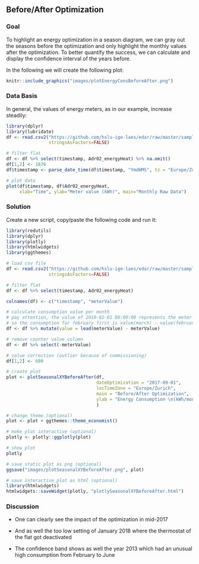 ## Before/After Optimization {#dataVisSeasonalBefAft}
### Goal
To highlight an energy optimization in a season diagram, we can gray out the seasons before the optimization and only highlight the monthly values after the optimization. To better quantify the success, we can calculate and display the confidence interval of the years before.

In the following we will create the following plot:

```r
knitr::include_graphics("images/plotEnergyConsBeforeAfter.png")
```

### Data Basis
In general, the values of energy meters, as in our example, increase steadily:

```r
library(dplyr)
library(lubridate)
df <- read.csv2("https://github.com/hslu-ige-laes/edar/raw/master/sampleData/flatHeatAndHotWater.csv",
                stringsAsFactors=FALSE)

# filter flat
df <- df %>% select(timestamp, Adr02_energyHeat) %>% na.omit()
df[1,2] <- 1676
df$timestamp <- parse_date_time(df$timestamp, "YmdHMS", tz = "Europe/Zurich")

# plot data
plot(df$timestamp, df$Adr02_energyHeat,
     xlab="Time", ylab="Meter value (kWh)", main="Monthly Raw Data")
```

### Solution
Create a new script, copy/paste the following code and run it:

```r
library(redutils)
library(dplyr)
library(plotly)
library(htmlwidgets)
library(ggthemes)

# load csv file
df <- read.csv2("https://github.com/hslu-ige-laes/edar/raw/master/sampleData/flatHeatAndHotWater.csv",
                stringsAsFactors=FALSE)

# filter flat
df <- df %>% select(timestamp, Adr02_energyHeat)

colnames(df) <- c("timestamp", "meterValue")

# calculate consumption value per month
# pay attention, the value of 2010-02-01 00:00:00 represents the meter reading on february first,
# so the consumption for february first is value(march) - value(february)!
df <- df %>% mutate(value = lead(meterValue) - meterValue)

# remove counter value column
df <- df %>% select(-meterValue)

# value correction (outlier because of commissioning)
df[1,2] <- 600

# create plot
plot <- plotSeasonalXYBeforeAfter(df,
                                  dateOptimization = "2017-09-01",
                                  locTimeZone = "Europe/Zurich",
                                  main = "Before/After Optimization",
                                  ylab = "Energy Consumption \n(kWh/month)"
                                  )

# change theme (optional)
plot <- plot + ggthemes::theme_economist()

# make plot interactive (optional)
plotly <- plotly::ggplotly(plot)

# show plot
plotly

```

```r
# save static plot as png (optional)
ggsave("images/plotSeasonalXYBeforeAfter.png", plot)
```

```r
# save interactive plot as html (optional)
library(htmlwidgets)
htmlwidgets::saveWidget(plotly, "plotlySeasonalXYBeforeAfter.html")
```

### Discussion

* One can clearly see the impact of the optimization in mid-2017

* And as well the too low setting of January 2018 where the thermostat of the flat got deactivated

* The confidence band shows as well the year 2013 which had an unusual high consumption from February to June


